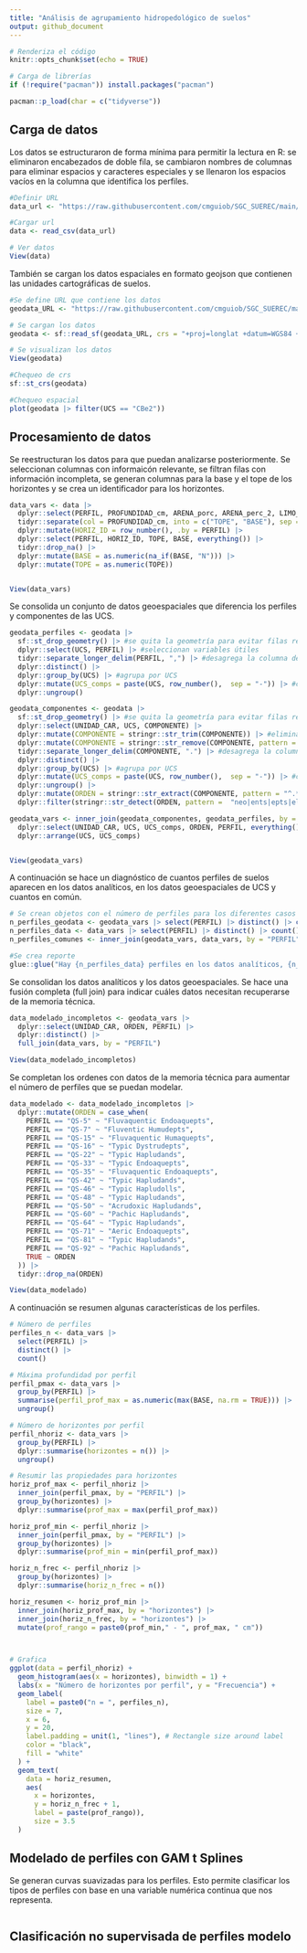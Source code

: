 ```yaml
---
title: "Análisis de agrupamiento hidropedológico de suelos"
output: github_document
---
```


```r

# Renderiza el código 
knitr::opts_chunk$set(echo = TRUE)

# Carga de librerías
if (!require("pacman")) install.packages("pacman")

pacman::p_load(char = c("tidyverse"))

```

## Carga de datos

Los datos se estructuraron de forma mínima para permitir la lectura en R: se eliminaron encabezados de doble fila, se cambiaron nombres de columnas para eliminar espacios y caracteres especiales y se llenaron los espacios vacíos en la columna que identifica los perfiles.

```r
#Definir URL
data_url <- "https://raw.githubusercontent.com/cmguiob/SGC_SUEREC/main/Datos/IGAC_2014_PERFILES_QUINDIO_25K.csv"

#Cargar url
data <- read_csv(data_url)

# Ver datos
View(data)
```


También se cargan los datos espaciales en formato geojson que contienen las unidades cartográficas de suelos.

```r

#Se define URL que contiene los datos
geodata_URL <- "https://raw.githubusercontent.com/cmguiob/SGC_SUEREC/main/Datos/IGAC_UCS_QUINDIO_WGS84.geojson"

# Se cargan los datos
geodata <- sf::read_sf(geodata_URL, crs = "+proj=longlat +datum=WGS84 +no_defs +type=crs")

# Se visualizan los datos
View(geodata)

#Chequeo de crs
sf::st_crs(geodata)

#Chequeo espacial
plot(geodata |> filter(UCS == "CBe2"))

```

## Procesamiento de datos

Se reestructuran los datos para que puedan analizarse posteriormente. Se seleccionan columnas con informaicón relevante, se filtran filas con información incompleta, se generan columnas para la base y el tope de los horizontes y se crea un identificador para los horizontes.


```r

data_vars <- data |>
  dplyr::select(PERFIL, PROFUNDIDAD_cm, ARENA_porc, ARENA_perc_2, LIMO_porc, LIMO_perc_2, ARCILLA_porc, ARCILLA_perc_2, pH, CO_porc, Fe_ppm, DENS_real_gcm3, DENS_ap_gcm3, MACROPORO_perc, MICROPORO_perc, POROSIDAD_TOT_perc, pF_0, pF_33, pF_100, pF_500, pF_1500) |>
  tidyr::separate(col = PROFUNDIDAD_cm, into = c("TOPE", "BASE"), sep = "-") |>
  dplyr::mutate(HORIZ_ID = row_number(), .by = PERFIL) |>
  dplyr::select(PERFIL, HORIZ_ID, TOPE, BASE, everything()) |>
  tidyr::drop_na() |>
  dplyr::mutate(BASE = as.numeric(na_if(BASE, "N"))) |>
  dplyr::mutate(TOPE = as.numeric(TOPE))


View(data_vars)
```

Se consolida un conjunto de datos geoespaciales que diferencia los perfiles y componentes de las UCS. 

```r

geodata_perfiles <- geodata |>
  sf::st_drop_geometry() |> #se quita la geometría para evitar filas repetidas
  dplyr::select(UCS, PERFIL) |> #seleccionan variables útiles
  tidyr::separate_longer_delim(PERFIL, ",") |> #desagrega la columna de perfiles y expande el df a lo largo
  dplyr::distinct() |>
  dplyr::group_by(UCS) |> #agrupa por UCS
  dplyr::mutate(UCS_comps = paste(UCS, row_number(),  sep = "-")) |> #crea columna identificadora por perfiles
  dplyr::ungroup()

geodata_componentes <- geodata |>
  sf::st_drop_geometry() |> #se quita la geometría para evitar filas repetidas
  dplyr::select(UNIDAD_CAR, UCS, COMPONENTE) |>
  dplyr::mutate(COMPONENTE = stringr::str_trim(COMPONENTE)) |> #elimina espacios en blanco
  dplyr::mutate(COMPONENTE = stringr::str_remove(COMPONENTE, pattern = ".$")) |> #elimina puntos al final del texto
  tidyr::separate_longer_delim(COMPONENTE, ".") |> #desagrega la columna de componentes y expande el df a lo largo
  dplyr::distinct() |>
  dplyr::group_by(UCS) |> #agrupa por UCS
  dplyr::mutate(UCS_comps = paste(UCS, row_number(),  sep = "-")) |> #crea columna identificadora por componentes
  dplyr::ungroup() |>
  dplyr::mutate(ORDEN = stringr::str_extract(COMPONENTE, pattern = "^.*?(?=(neo|ents|epts|els|ids|ists|ands|olls|erts|alfs|oxs|ods|ults))(neo|ents|epts|els|ids|ists|ands|olls|erts|alfs|oxs|ods|ults)")) |>  #se extraen los nombres de los ordenes
  dplyr::filter(stringr::str_detect(ORDEN, pattern =  "neo|ents|epts|els|ids|ists|ands|olls|erts|alfs|oxs|ods|ults"))

geodata_vars <- inner_join(geodata_componentes, geodata_perfiles, by = c("UCS", "UCS_comps")) |>
  dplyr::select(UNIDAD_CAR, UCS, UCS_comps, ORDEN, PERFIL, everything()) |>
  dplyr::arrange(UCS, UCS_comps)


View(geodata_vars)
```


A continuación se hace un diagnóstico de cuantos perfiles de suelos aparecen en los datos analíticos, en los datos geoespaciales de UCS y cuantos en común.

```r

# Se crean objetos con el número de perfiles para los diferentes casos
n_perfiles_geodata <- geodata_vars |> select(PERFIL) |> distinct() |> count()
n_perfiles_data <- data_vars |> select(PERFIL) |> distinct() |> count()
n_perfiles_comunes <- inner_join(geodata_vars, data_vars, by = "PERFIL") |> select(PERFIL) |> distinct() |> count()

#Se crea reporte
glue::glue("Hay {n_perfiles_data} perfiles en los datos analíticos, {n_perfiles_geodata} perfiles en los datos geoespaciales de UCS y {n_perfiles_comunes} en común")

```

Se consolidan los datos analíticos y los datos geoespaciales. Se hace una fusión completa (full join) para indicar cuáles datos necesitan recuperarse de la memoria técnica.

```r

data_modelado_incompletos <- geodata_vars |>
  dplyr::select(UNIDAD_CAR, ORDEN, PERFIL) |>
  dplyr::distinct() |>
  full_join(data_vars, by = "PERFIL")

View(data_modelado_incompletos)

```

Se completan los ordenes con datos de la memoria técnica para aumentar el número de perfiles que se puedan modelar.

```r

data_modelado <- data_modelado_incompletos |>
  dplyr::mutate(ORDEN = case_when(
    PERFIL == "QS-5" ~ "Fluvaquentic Endoaquepts",
    PERFIL == "QS-7" ~ "Fluventic Humudepts",
    PERFIL == "QS-15" ~ "Fluvaquentic Humaquepts",
    PERFIL == "QS-16" ~ "Typic Dystrudepts",
    PERFIL == "QS-22" ~ "Typic Hapludands",
    PERFIL == "QS-33" ~ "Typic Endoaquepts",
    PERFIL == "QS-35" ~ "Fluvaquentic Endoaquepts",
    PERFIL == "QS-42" ~ "Typic Hapludands",
    PERFIL == "QS-46" ~ "Typic Hapludolls",
    PERFIL == "QS-48" ~ "Typic Hapludands",
    PERFIL == "QS-50" ~ "Acrudoxic Hapludands",
    PERFIL == "QS-60" ~ "Pachic Hapludands",
    PERFIL == "QS-64" ~ "Typic Hapludands",
    PERFIL == "QS-71" ~ "Aeric Endoaquepts",
    PERFIL == "QS-81" ~ "Typic Hapludands",
    PERFIL == "QS-92" ~ "Pachic Hapludands",
    TRUE ~ ORDEN
  )) |>
  tidyr::drop_na(ORDEN)

View(data_modelado)

```



A continuación se resumen algunas características de los perfiles.

```r

# Número de perfiles
perfiles_n <- data_vars |>
  select(PERFIL) |>
  distinct() |>
  count()

# Máxima profundidad por perfil
perfil_pmax <- data_vars |>
  group_by(PERFIL) |>
  summarise(perfil_prof_max = as.numeric(max(BASE, na.rm = TRUE))) |>
  ungroup()

# Número de horizontes por perfil
perfil_nhoriz <- data_vars |>
  group_by(PERFIL) |>
  dplyr::summarise(horizontes = n()) |>
  ungroup()

# Resumir las propiedades para horizontes
horiz_prof_max <- perfil_nhoriz |>
  inner_join(perfil_pmax, by = "PERFIL") |>
  group_by(horizontes) |>
  dplyr::summarise(prof_max = max(perfil_prof_max))

horiz_prof_min <- perfil_nhoriz |>
  inner_join(perfil_pmax, by = "PERFIL") |>
  group_by(horizontes) |>
  dplyr::summarise(prof_min = min(perfil_prof_max))

horiz_n_frec <- perfil_nhoriz |>
  group_by(horizontes) |>
  dplyr::summarise(horiz_n_frec = n())

horiz_resumen <- horiz_prof_min |>
  inner_join(horiz_prof_max, by = "horizontes") |>
  inner_join(horiz_n_frec, by = "horizontes") |>
  mutate(prof_rango = paste0(prof_min," - ", prof_max, " cm")) 



# Grafica
ggplot(data = perfil_nhoriz) +
  geom_histogram(aes(x = horizontes), binwidth = 1) +
  labs(x = "Número de horizontes por perfil", y = "Frecuencia") +
  geom_label(
    label = paste0("n = ", perfiles_n),
    size = 7,
    x = 6,
    y = 20,
    label.padding = unit(1, "lines"), # Rectangle size around label
    color = "black",
    fill = "white"
  ) +
  geom_text(
    data = horiz_resumen, 
    aes(
      x = horizontes, 
      y = horiz_n_frec + 1, 
      label = paste(prof_rango)), 
      size = 3.5
  )

```


##  Modelado de perfiles con GAM t Splines

Se generan curvas suavizadas para los perfiles. Esto permite clasificar los tipos de perfiles con base en una variable numérica continua que nos representa.


```r


```


## Clasificación no supervisada de perfiles modelo 





##
